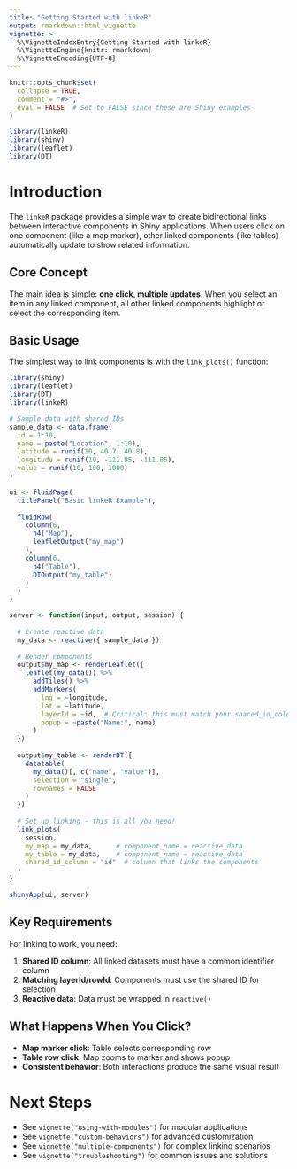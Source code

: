 ```yaml
---
title: "Getting Started with linkeR"
output: rmarkdown::html_vignette
vignette: >
  %\VignetteIndexEntry{Getting Started with linkeR}
  %\VignetteEngine{knitr::rmarkdown}
  %\VignetteEncoding{UTF-8}
---
```


```r
knitr::opts_chunk$set(
  collapse = TRUE,
  comment = "#>",
  eval = FALSE  # Set to FALSE since these are Shiny examples
)
```

```r
library(linkeR)
library(shiny)
library(leaflet)
library(DT)
```

# Introduction

The `linkeR` package provides a simple way to create bidirectional links between interactive components in Shiny applications. When users click on one component (like a map marker), other linked components (like tables) automatically update to show related information.

## Core Concept

The main idea is simple: **one click, multiple updates**. When you select an item in any linked component, all other linked components highlight or select the corresponding item.

## Basic Usage

The simplest way to link components is with the `link_plots()` function:

```r
library(shiny)
library(leaflet)
library(DT)
library(linkeR)

# Sample data with shared IDs
sample_data <- data.frame(
  id = 1:10,
  name = paste("Location", 1:10),
  latitude = runif(10, 40.7, 40.8),
  longitude = runif(10, -111.95, -111.85),
  value = runif(10, 100, 1000)
)

ui <- fluidPage(
  titlePanel("Basic linkeR Example"),
  
  fluidRow(
    column(6,
      h4("Map"),
      leafletOutput("my_map")
    ),
    column(6,
      h4("Table"),
      DTOutput("my_table")
    )
  )
)

server <- function(input, output, session) {
  
  # Create reactive data
  my_data <- reactive({ sample_data })
  
  # Render components
  output$my_map <- renderLeaflet({
    leaflet(my_data()) %>%
      addTiles() %>%
      addMarkers(
        lng = ~longitude,
        lat = ~latitude,
        layerId = ~id,  # Critical: this must match your shared_id_column
        popup = ~paste("Name:", name)
      )
  })
  
  output$my_table <- renderDT({
    datatable(
      my_data()[, c("name", "value")],
      selection = "single",
      rownames = FALSE
    )
  })
  
  # Set up linking - this is all you need!
  link_plots(
    session,
    my_map = my_data,      # component_name = reactive_data
    my_table = my_data,    # component_name = reactive_data
    shared_id_column = "id"  # column that links the components
  )
}

shinyApp(ui, server)
```

## Key Requirements

For linking to work, you need:

1. **Shared ID column**: All linked datasets must have a common identifier column
2. **Matching layerId/rowId**: Components must use the shared ID for selection
3. **Reactive data**: Data must be wrapped in `reactive()`

## What Happens When You Click?

- **Map marker click**: Table selects corresponding row
- **Table row click**: Map zooms to marker and shows popup
- **Consistent behavior**: Both interactions produce the same visual result

# Next Steps

- See `vignette("using-with-modules")` for modular applications
- See `vignette("custom-behaviors")` for advanced customization
- See `vignette("multiple-components")` for complex linking scenarios
- See `vignette("troubleshooting")` for common issues and solutions